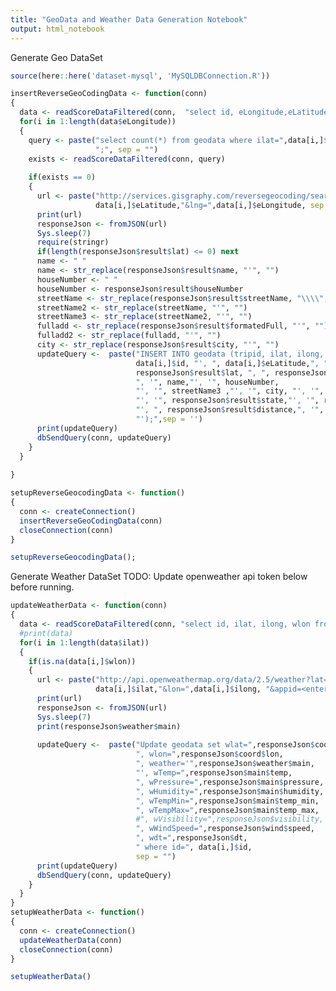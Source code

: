 ```yaml
---
title: "GeoData and Weather Data Generation Notebook"
output: html_notebook
---
```


Generate Geo DataSet

```r
source(here::here('dataset-mysql', 'MySQLDBConnection.R'))

insertReverseGeoCodingData <- function(conn)
{
  data <- readScoreDataFiltered(conn,  "select id, eLongitude,eLatitude from trips")
  for(i in 1:length(data$eLongitude))
  {
    query <- paste("select count(*) from geodata where ilat=",data[i,]$eLatitude, " and ilong=",data[i,]$eLongitude,
                   ";", sep = "")
    exists <- readScoreDataFiltered(conn, query)
    
    if(exists == 0)
    {
      url <- paste("http://services.gisgraphy.com/reversegeocoding/search?format=json&lat=",
                   data[i,]$eLatitude,"&lng=",data[i,]$eLongitude, sep = "")
      print(url)
      responseJson <- fromJSON(url)
      Sys.sleep(7)
      require(stringr)
      if(length(responseJson$result$lat) <= 0) next
      name <- " "
      name <- str_replace(responseJson$result$name, "'", "")
      houseNumber <- " "
      houseNumber <- responseJson$result$houseNumber
      streetName <- str_replace(responseJson$result$streetName, "\\\\", "")
      streetName2 <- str_replace(streetName, "'", "")
      streetName3 <- str_replace(streetName2, "'", "")
      fulladd <- str_replace(responseJson$result$formatedFull, "'", "")
      fulladd2 <- str_replace(fulladd, "'", "")
      city <- str_replace(responseJson$result$city, "'", "")
      updateQuery <-  paste("INSERT INTO geodata (tripid, ilat, ilong, olat, olong, name, houseNumber, streetName, city, citySubdivision, state, countryCode, geocodingLevel, distance, formatedFull) VALUES('",
                            data[i,]$id, "', ", data[i,]$eLatitude,", ", data[i,]$eLongitude, ", ", 
                            responseJson$result$lat, ", ", responseJson$result$lng,
                            ", '", name,"', '", houseNumber,            
                            "', '", streetName3 ,"', '", city, "', '", responseJson$result$citySubdivision,
                            "', '", responseJson$result$state,"', '", responseJson$result$countryCode,"', '", responseJson$result$geocodingLevel,
                            "', ", responseJson$result$distance,", '", fulladd2,
                            "');",sep = '')
      print(updateQuery)
      dbSendQuery(conn, updateQuery)
    }
  }
  
}

setupReverseGeocodingData <- function()
{
  conn <- createConnection()
  insertReverseGeoCodingData(conn)
  closeConnection(conn)
}

setupReverseGeocodingData();

```

Generate Weather DataSet
TODO: Update openweather api token below before running.

```r

updateWeatherData <- function(conn)
{
  data <- readScoreDataFiltered(conn, "select id, ilat, ilong, wlon from geodata")
  #print(data)
  for(i in 1:length(data$ilat))
  {
    if(is.na(data[i,]$wlon))
    {
      url <- paste("http://api.openweathermap.org/data/2.5/weather?lat=",
                   data[i,]$ilat,"&lon=",data[i,]$ilong, "&appid=<enter-api-token-here>",sep = "")
      print(url)
      responseJson <- fromJSON(url)
      Sys.sleep(7)
      print(responseJson$weather$main)
      
      updateQuery <-  paste("Update geodata set wlat=",responseJson$coord$lat,
                            ", wlon=",responseJson$coord$lon,
                            ", weather='",responseJson$weather$main,
                            "', wTemp=",responseJson$main$temp,
                            ", wPressure=",responseJson$main$pressure,
                            ", wHumidity=",responseJson$main$humidity,
                            ", wTempMin=",responseJson$main$temp_min,
                            ", wTempMax=",responseJson$main$temp_max,
                            #", wVisibility=",responseJson$visibility,
                            ", wWindSpeed=",responseJson$wind$speed,
                            ", wdt=",responseJson$dt,
                            " where id=", data[i,]$id,
                            sep = "")
      print(updateQuery)
      dbSendQuery(conn, updateQuery)
    }
  }
}
setupWeatherData <- function()
{
  conn <- createConnection()
  updateWeatherData(conn)
  closeConnection(conn)
}

setupWeatherData()

```

